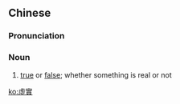 {{also|虚实}}
==Chinese==
{{zh-forms|s=虚实}}

===Pronunciation===
{{zh-pron
|m=xūshí
|c=heoi1 sat6
|mn=qz:hir-si̍t/xm:hu-si̍t/tw,zz:hi-si̍t
|cat=n
}}

===Noun===
{{zh-noun}}

# {{lb|zh|literary}} [[true]] or [[false]]; whether something is real or not

{{zh-cat|Antonymous}}

[[ko:虛實]]